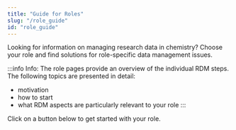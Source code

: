 ```yaml
---
title: "Guide for Roles"
slug: "/role_guide"
id: "role_guide"
---
```



Looking for information on managing research data in chemistry? Choose your role and find solutions for role-specific data management issues.

:::info Info:
The role pages provide an overview of the individual RDM steps. The following topics are presented in detail:

- motivation
- how to start
- what RDM aspects are particularly relevant to your role
:::

Click on a button below to get started with your role.

<N4CFeatures feature="roles" />
